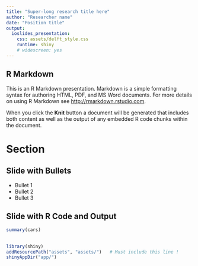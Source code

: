```yaml
---
title: "Super-long research title here"
author: "Researcher name"
date: "Position title"
output: 
  ioslides_presentation:
    css: assets/delft_style.css
    runtime: shiny
    # widescreen: yes
---
```


## R Markdown

This is an R Markdown presentation. Markdown is a simple formatting syntax for authoring HTML, PDF, and MS Word documents. For more details on using R Markdown see <http://rmarkdown.rstudio.com>.

When you click the **Knit** button a document will be generated that includes both content as well as the output of any embedded R code chunks within the document.

# Section

## Slide with Bullets

- Bullet 1
- Bullet 2
- Bullet 3

## Slide with R Code and Output

```r
summary(cars)
```

## 
```r
library(shiny)
addResourcePath("assets", "assets/")   # Must include this line !
shinyAppDir("app/")
```

<script src = "assets/delft.js"></script>
